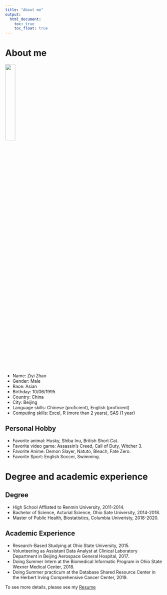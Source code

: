```yaml
---
title: "About me"
output: 
  html_document:
    toc: true
    toc_float: true
---
```


# About me

<img src="images/Ziyi.jpg" style="width:25%">

* Name: Ziyi Zhao
* Gender: Male
* Race: Asian
* Birthday: 10/06/1995
* Country: China
* City: Beijing
* Language skills: Chinese (proficient), English (proficient)
* Computing skills: Excel, R (more than 2 years), SAS (1 year)

## Personal Hobby
* Favorite animal: Husky, Shiba Inu, British Short Cat.
* Favorite video game: Assassin's Creed, Call of Duty, Witcher 3.
* Favorite Anime: Demon Slayer, Natuto, Bleach, Fate Zero.
* Favorite Sport: English Soccer, Swimming.

# Degree and academic experience

## Degree
* High School Affliated to Renmin University, 2011-2014.
* Bachelor of Science, Acturial Science, Ohio Sate University, 2014-2018.
* Master of Public Health, Biostatistics, Columbia Univeristy, 2018-2020.

## Academic Experience
* Research-Based Studying at Ohio State University, 2015.
* Volunteering as Assistant Data Analyst at Clinical Laboratory Department in Beijing Aerospace General Hospital, 2017.
* Doing Summer Intern at the Biomedical Informatic Program in Ohio State Wexner Medical Center, 2018.  
* Doing Summer practicum at the Database Shared Resource Center in the Herbert Irving Comprehensive Cancer Center, 2019.

To see more details, please see my
[Resume](Ziyi Resume.htm)












